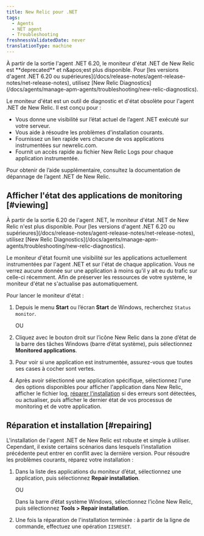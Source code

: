 ```yaml
---
title: New Relic pour .NET
tags:
  - Agents
  - NET agent
  - Troubleshooting
freshnessValidatedDate: never
translationType: machine
---
```


<Callout variant="important">
  À partir de la sortie l'agent .NET 6.20, le moniteur d'état .NET de New Relic est <DNT>**deprecated**</DNT> et n&amp;apos;est plus disponible. Pour [les versions d'agent .NET 6.20 ou supérieures](/docs/release-notes/agent-release-notes/net-release-notes), utilisez [New Relic Diagnostics](/docs/agents/manage-apm-agents/troubleshooting/new-relic-diagnostics).
</Callout>

Le moniteur d'état est un outil de diagnostic et d'état obsolète pour l'agent .NET de New Relic. Il est conçu pour :

* Vous donne une visibilité sur l’état actuel de l’agent .NET exécuté sur votre serveur.
* Vous aide à résoudre les problèmes d'installation courants.
* Fournissez un lien rapide vers chacune de vos applications instrumentées sur newrelic.com.
* Fournit un accès rapide au fichier New Relic Logs pour chaque application instrumentée.

Pour obtenir de l’aide supplémentaire, consultez la documentation de dépannage de l’agent .NET de New Relic.

## Afficher l'état des applications de monitoring [#viewing]

<Callout variant="important">
  À partir de la sortie 6.20 de l'agent .NET, le moniteur d'état .NET de New Relic n'est plus disponible. Pour [les versions d'agent .NET 6.20 ou supérieures](/docs/release-notes/agent-release-notes/net-release-notes), utilisez [New Relic Diagnostics](/docs/agents/manage-apm-agents/troubleshooting/new-relic-diagnostics).
</Callout>

Le moniteur d'état fournit une visibilité sur les applications actuellement instrumentées par l'agent .NET et sur l'état de chaque application. Vous ne verrez aucune donnée sur une application à moins qu'il y ait eu du trafic sur celle-ci récemment. Afin de préserver les ressources de votre système, le moniteur d'état ne s'actualise pas automatiquement.

Pour lancer le moniteur d'état :

1. Depuis le menu <DNT>**Start**</DNT> ou l’écran <DNT>**Start**</DNT> de Windows, recherchez `Status monitor`.

   OU

2. Cliquez avec le bouton droit sur l’icône New Relic dans la zone d’état de la barre des tâches Windows (barre d’état système), puis sélectionnez <DNT>**Monitored applications**</DNT>.

3. Pour voir si une application est instrumentée, assurez-vous que toutes ses cases à cocher sont vertes.

4. Après avoir sélectionné une application spécifique, sélectionnez l'une des options disponibles pour afficher l'application dans New Relic, afficher le fichier log, [réparer l'installation](#repairing) si des erreurs sont détectées, ou actualiser, puis afficher le dernier état de vos processus de monitoring et de votre application.

## Réparation et installation [#repairing]

L'installation de l'agent .NET de New Relic est robuste et simple à utiliser. Cependant, il existe certains scénarios dans lesquels l'installation précédente peut entrer en conflit avec la dernière version. Pour résoudre les problèmes courants, réparez votre installation :

1. Dans la liste des applications du moniteur d’état, sélectionnez une application, puis sélectionnez <DNT>**Repair installation**</DNT>.

   OU

   Dans la barre d’état système Windows, sélectionnez l’icône New Relic, puis sélectionnez <DNT>**Tools &gt; Repair installation**</DNT>.

2. Une fois la réparation de l'installation terminée : à partir de la ligne de commande, effectuez une opération `IISRESET`.